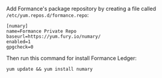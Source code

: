 Add Formance's package repository by creating a file called `/etc/yum.repos.d/formance.repo`:

```shell title="/etc/yum.repos.d/numary.repo"
[numary]
name=Formance Private Repo
baseurl=https://yum.fury.io/numary/
enabled=1
gpgcheck=0
```

Then run this command for install Formance Ledger:

```shell
yum update && yum install numary
```